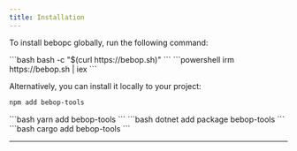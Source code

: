 ```yaml
---
title: Installation
---
```



To install bebopc globally, run the following command:

<Tabs>
  <TabItem label="bash/zsh">
  ```bash
  bash -c "$(curl https://bebop.sh)"
  ```
  </TabItem>

  <TabItem label="powershell">
  ```powershell
  irm https://bebop.sh | iex
  ```
  </TabItem>

</Tabs>


Alternatively, you can install it locally to your project:
<Tabs>
  <TabItem label="npm">
  ```bash
  npm add bebop-tools
  ```
  </TabItem>

  <TabItem label="yarn">
  ```bash
  yarn add bebop-tools
  ```
  </TabItem>

  <TabItem label="nuget">
  ```bash
  dotnet add package bebop-tools
  ```
  </TabItem>

  <TabItem label="cargo">
  ```bash
  cargo add bebop-tools
  ```
  </TabItem>

</Tabs>

---
